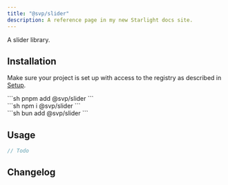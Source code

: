 ```yaml
---
title: "@svp/slider"
description: A reference page in my new Starlight docs site.
---
```



A slider library.


<Pills>
  <Pill label="gsap" />
  <Pill label="lodash" />
</Pills>

## Installation

Make sure your project is set up with access to the registry as described in [Setup](/atrium/setup).

<Command>
  <div slot="pnpm">
    ```sh
    pnpm add @svp/slider
    ```
  </div>
  <div slot="npm">
    ```sh
    npm i @svp/slider
    ```
  </div>
  <div slot="bun">
    ```sh
    bun add @svp/slider
    ```
  </div>
</Command>

## Usage

```ts
// Todo
```

## Changelog

<Changelog package="slider" />
